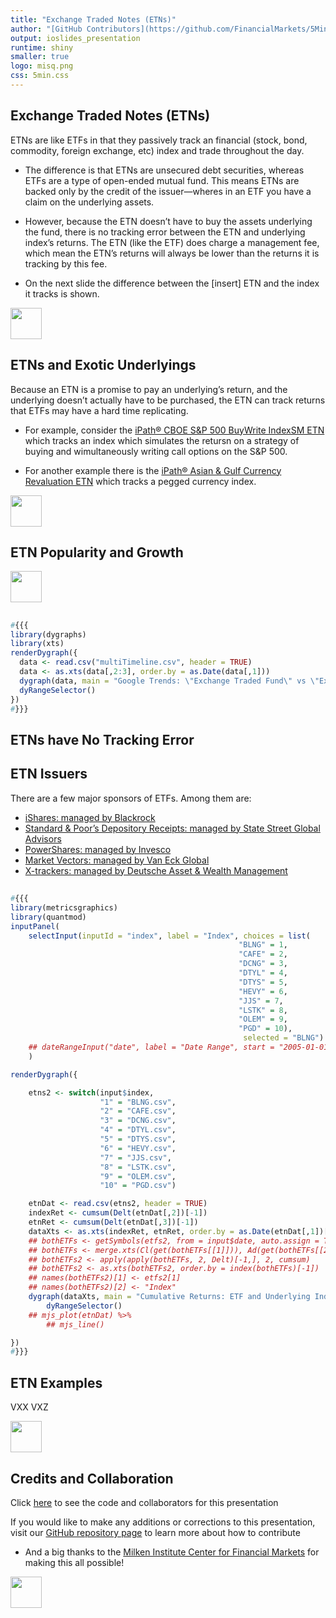 ```yaml
---
title: "Exchange Traded Notes (ETNs)"
author: "[GitHub Contributors](https://github.com/FinancialMarkets/5MinuteFinance/graphs/contributors)"
output: ioslides_presentation
runtime: shiny
smaller: true
logo: misq.png
css: 5min.css
---
```


## Exchange Traded Notes (ETNs)

ETNs are like ETFs in that they passively track an financial (stock, bond, commodity, foreign exchange, etc) index and trade throughout the day.

-  The difference is that ETNs are unsecured debt securities, whereas ETFs are a type of open-ended mutual fund.  This means ETNs are backed only by the credit of the issuer---wheres in an ETF you have a claim on the underlying assets.

-  However, because the ETN doesn't have to buy the assets underlying the fund, there is no tracking error between the ETN and underlying index's returns.  The ETN (like the ETF) does charge a management fee, which mean the ETN's returns will always be lower than the returns it is tracking by this fee.

-  On the next slide the difference between the [insert] ETN and the index it tracks is shown.  

<div class="MIfooter"><img src="mi.png" style="height:50px;"></div> 

## ETNs and Exotic Underlyings

Because an ETN is a promise to pay an underlying's return, and the underlying doesn't actually have to be purchased, the ETN can track returns that ETFs may have a hard time replicating.  

-  For example, consider the [iPath® CBOE S&P 500 BuyWrite IndexSM ETN](http://www.ipathetn.com/US/16/en/instruments.app#/details/19544) which tracks an index which simulates the retursn on a strategy of buying and wimultaneously writing call options on the S&P 500.

-  For another example there is the [iPath® Asian & Gulf Currency Revaluation ETN](http://www.ipathetn.com/US/16/en/instruments.app#/details/21845) which tracks a pegged currency index.

<div class="MIfooter"><img src="mi.png" style="height:50px;"></div> 


## ETN Popularity and Growth


<div class="MIfooter"><img src="mi.png" style="height:50px;"></div> 

##

```r
#{{{
library(dygraphs)
library(xts)
renderDygraph({
  data <- read.csv("multiTimeline.csv", header = TRUE)
  data <- as.xts(data[,2:3], order.by = as.Date(data[,1]))
  dygraph(data, main = "Google Trends: \"Exchange Traded Fund\" vs \"Exchange Traded Note\"") %>%
  dyRangeSelector()
})
#}}}
```


## ETNs have No Tracking Error

<!-- <script type="text/javascript" src="//www.google.com/trends/embed.js?hl=en-US&q=ETF,+ETN&cmpt=q&tz=Etc/GMT%2B5&tz=Etc/GMT%2B5&content=1&cid=TIMESERIES_GRAPH_0&export=5&w=500&h=330"> -->
<!-- </script> -->


## ETN Issuers

There are a few major sponsors of ETFs.  Among them are:

-  [iShares: managed by Blackrock](www.ishares.com/)
-  [Standard & Poor's Depository Receipts: managed by State Street Global Advisors](https://www.spdrs.com/)
-  [PowerShares: managed by Invesco](http://www.invescopowershares.com/)
-  [Market Vectors: managed by Van Eck Global](www.vaneck.com/market-vectors/equity-etfs/)
-  [X-trackers: managed by Deutsche Asset & Wealth Management](www.etf.deutscheawm.com/)

##

```r
#{{{
library(metricsgraphics)
library(quantmod)
inputPanel(
    selectInput(inputId = "index", label = "Index", choices = list(
                                                   "BLNG" = 1,
                                                   "CAFE" = 2,
                                                   "DCNG" = 3,
                                                   "DTYL" = 4,
                                                   "DTYS" = 5,
                                                   "HEVY" = 6,
                                                   "JJS" = 7,
                                                   "LSTK" = 8,
                                                   "OLEM" = 9,
                                                   "PGD" = 10),
                                                    selected = "BLNG")
    ## dateRangeInput("date", label = "Date Range", start = "2005-01-01", end = Sys.Date())
    )

renderDygraph({

    etns2 <- switch(input$index,
                    "1" = "BLNG.csv",
                    "2" = "CAFE.csv",
                    "3" = "DCNG.csv",
                    "4" = "DTYL.csv",
                    "5" = "DTYS.csv",
                    "6" = "HEVY.csv",
                    "7" = "JJS.csv",
                    "8" = "LSTK.csv",
                    "9" = "OLEM.csv",
                    "10" = "PGD.csv")

    etnDat <- read.csv(etns2, header = TRUE)
    indexRet <- cumsum(Delt(etnDat[,2])[-1])
    etnRet <- cumsum(Delt(etnDat[,3])[-1])
    dataXts <- as.xts(indexRet, etnRet, order.by = as.Date(etnDat[,1])[-1])
    ## bothETFs <- getSymbols(etfs2, from = input$date, auto.assign = TRUE)
    ## bothETFs <- merge.xts(Cl(get(bothETFs[[1]])), Ad(get(bothETFs[[2]])), join = "inner")
    ## bothETFs2 <- apply(apply(bothETFs, 2, Delt)[-1,], 2, cumsum)
    ## bothETFs2 <- as.xts(bothETFs2, order.by = index(bothETFs)[-1])
    ## names(bothETFs2)[1] <- etfs2[1]
    ## names(bothETFs2)[2] <- "Index"
    dygraph(dataXts, main = "Cumulative Returns: ETF and Underlying Index") %>%
        dyRangeSelector()
    ## mjs_plot(etnDat) %>%
        ## mjs_line()

})
#}}}
```


<!-- ## ETFs versus ETNs -->

<!-- -  Exchange Traded Notes (ETNs) are unsecured debt obligations of financial institutions. -->
<!-- -  ETNs are also traded on securities exchanges and can be bought or sold on the exchanges. -->
<!-- -  ETNs unlike ETFs do not own a portfolio of underlying assets. ETNs calculate the value using a described formula, rather than using net asset value. -->


## ETN Examples

VXX
VXZ


 

<div class="MIfooter"><img src="mi.png" style="height:50px;"></div> 

## Credits and Collaboration

Click [here](https://github.com/FinancialMarkets/5MinuteFinance/blob/master/Fixed_Income_and_Debt/ETNs/ETNs.Rmd) to see the code and collaborators for this presentation

If you would like to make any additions or corrections to this presentation, visit our [GitHub repository page](https://github.com/FinancialMarkets/5MinuteFinance#how-to-contribute) to learn more about how to contribute

- And a big thanks to the [Milken Institute Center for Financial Markets](http://www.milkeninstitute.org/centers/markets) for making this all possible!


<div class="MIfooter"><img src="mi.png" style="height:50px;"></div> 
